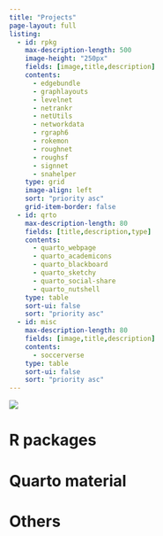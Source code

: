 ```yaml
---
title: "Projects"
page-layout: full
listing:
  - id: rpkg
    max-description-length: 500
    image-height: "250px"	
    fields: [image,title,description]
    contents: 
      - edgebundle
      - graphlayouts
      - levelnet
      - netrankr
      - netUtils
      - networkdata
      - rgraph6
      - rokemon
      - roughnet
      - roughsf
      - signnet
      - snahelper
    type: grid
    image-align: left
    sort: "priority asc"
    grid-item-border: false
  - id: qrto
    max-description-length: 80
    fields: [title,description,type]
    contents: 
      - quarto_webpage
      - quarto_academicons
      - quarto_blackboard
      - quarto_sketchy
      - quarto_social-share
      - quarto_nutshell
    type: table
    sort-ui: false
    sort: "priority asc"
  - id: misc
    max-description-length: 80
    fields: [image,title,description]
    contents: 
      - soccerverse
    type: table
    sort-ui: false
    sort: "priority asc"
---
```


:::{.center}
<img src="https://ghchart.rshah.org/137752/schochastics">
:::


# R packages 
:::{#rpkg}
:::

# Quarto material
:::{#qrto}
:::

# Others
:::{#misc}
:::